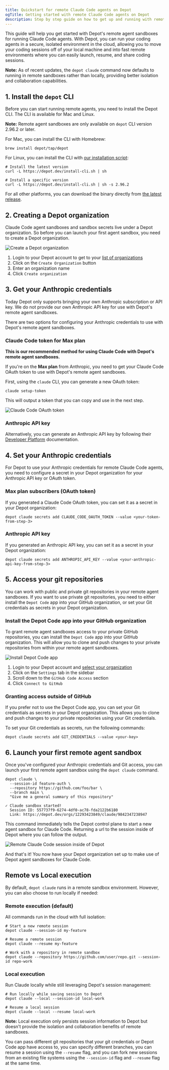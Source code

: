 ```yaml
---
title: Quickstart for remote Claude Code agents on Depot
ogTitle: Getting started with remote Claude Code agents on Depot
description: Step by step guide on how to get up and running with remote Claude Code agents on Depot.
---
```



This guide will help you get started with Depot's remote agent sandboxes for running Claude Code agents. With Depot, you can run your coding agents in a secure, isolated environment in the cloud, allowing you to move your coding sessions off of your local machine and into fast remote environments where you can easily launch, resume, and share coding sessions.

**Note:** As of recent updates, the `depot claude` command now defaults to running in remote sandboxes rather than locally, providing better isolation and collaboration capabilities.

## 1. Install the `depot` CLI

Before you can start running remote agents, you need to install the Depot CLI. The CLI is available for Mac and Linux.

**Note:** Remote agent sandboxes are only available on `depot` CLI version 2.96.2 or later.

For Mac, you can install the CLI with Homebrew:

```shell
brew install depot/tap/depot
```

For Linux, you can install the CLI with [our installation script](https://depot.dev/install-cli.sh):

```shell
# Install the latest version
curl -L https://depot.dev/install-cli.sh | sh

# Install a specific version
curl -L https://depot.dev/install-cli.sh | sh -s 2.96.2
```

For all other platforms, you can download the binary directly from [the latest release](https://github.com/depot/cli/releases).

## 2. Creating a Depot organization

Claude Code agent sandboxes and sandbox secrets live under a Depot organization. So before you can launch your first agent sandbox, you need to create a Depot organization.

![Create a Depot organization](/images/docs/depot-create-organization.webp)

1. Login to your Depot account to get to your [list of organizations](/orgs)
2. Click on the `Create Organization` button
3. Enter an organization name
4. Click `Create organization`

## 3. Get your Anthropic credentials

Today Depot only supports bringing your own Anthropic subscription or API key. We do not provide our own Anthropic API key for use with Depot's remote agent sandboxes.

There are two options for configuring your Anthropic credentials to use with Depot's remote agent sandboxes.

### Claude Code token for Max plan

**This is our recommended method for using Claude Code with Depot's remote agent sandboxes.**

If you're on the **Max plan** from Anthropic, you need to get your Claude Code OAuth token to use with Depot's remote agent sandboxes.

First, using the `claude` CLI, you can generate a new OAuth token:

```shell
claude setup-token
```

This will output a token that you can copy and use in the next step.

![Claude Code OAuth token](/images/docs/claude-code-setup-token.webp)

### Anthropic API key

Alternatively, you can generate an Anthropic API key by following their [Developer Platform](https://docs.anthropic.com/en/api/overview) documentation.

## 4. Set your Anthropic credentials

For Depot to use your Anthropic credentials for remote Claude Code agents, you need to configure a secret in your Depot organization for your Anthropic API key or OAuth token.

### Max plan subscribers (OAuth token)

If you generated a Claude Code OAuth token, you can set it as a secret in your Depot organization:

```shell
depot claude secrets add CLAUDE_CODE_OAUTH_TOKEN --value <your-token-from-step-3>
```

### Anthropic API key

If you generated an Anthropic API key, you can set it as a secret in your Depot organization:

```shell
depot claude secrets add ANTHROPIC_API_KEY --value <your-anthropic-api-key-from-step-3>
```

## 5. Access your git repositories

You can work with public and private git repositories in your remote agent sandboxes. If you want to use private git repositories, you need to either install the `Depot Code` app into your GitHub organization, or set your Git credentials as secrets in your Depot organization.

### Install the Depot Code app into your GitHub organization

To grant remote agent sandboxes access to your private GitHub repositories, you can install the `Depot Code` app into your GitHub organization. This will allow you to clone and push changes to your private repositories from within your remote agent sandboxes.

![Install Depot Code app](/images/docs/depot-code-github-app.webp)

1. Login to your Depot account and [select your organization](/orgs)
2. Click on the `Settings` tab in the sidebar
3. Scroll down to the `GitHub Code Access` section
4. Click `Connect to GitHub`

### Granting access outside of GitHub

If you prefer not to use the Depot Code app, you can set your Git credentials as secrets in your Depot organization. This allows you to clone and push changes to your private repositories using your Git credentials.

To set your Git credentials as secrets, run the following commands:

```shell
depot claude secrets add GIT_CREDENTIALS --value <your-key>
```

## 6. Launch your first remote agent sandbox

Once you've configured your Anthropic credentials and Git access, you can launch your first remote agent sandbox using the `depot claude` command.

```shell
depot claude \
  --session-id feature-auth \
  --repository https://github.com/foo/bar \
  --branch main \
  "Give me a general summary of this repository"

✓ Claude sandbox started!
  Session ID: 557737f9-6274-4df0-ac78-fda2122b6180
  Link: https://depot.dev/orgs/12293423849/claude/9842347238947
```

This command immediately tells the Depot control plane to start a new agent sandbox for Claude Code. Returning a url to the session inside of Depot where you can follow the output.

![Remote Claude Code session inside of Depot](/images/docs/remote-claude-code-session-ui.webp)

And that's it! You now have your Depot organization set up to make use of Depot agent sandboxes for Claude Code.

## Remote vs Local execution

By default, `depot claude` runs in a remote sandbox environment. However, you can also choose to run locally if needed:

### Remote execution (default)

All commands run in the cloud with full isolation:

```shell
# Start a new remote session
depot claude --session-id my-feature

# Resume a remote session
depot claude --resume my-feature

# Work with a repository in remote sandbox
depot claude --repository https://github.com/user/repo.git --session-id repo-work
```

### Local execution

Run Claude locally while still leveraging Depot's session management:

```shell
# Run locally while saving session to Depot
depot claude --local --session-id local-work

# Resume a local session
depot claude --local --resume local-work
```

**Note:** Local execution only persists session information to Depot but doesn't provide the isolation and collaboration benefits of remote sandboxes.

You can pass different git repositories that your git credentials or Depot Code app have access to, you can specify different branches, you can resume a session using the `--resume` flag, and you can fork new sessions from an existing file systems using the `--session-id` flag and `--resume` flag at the same time.
